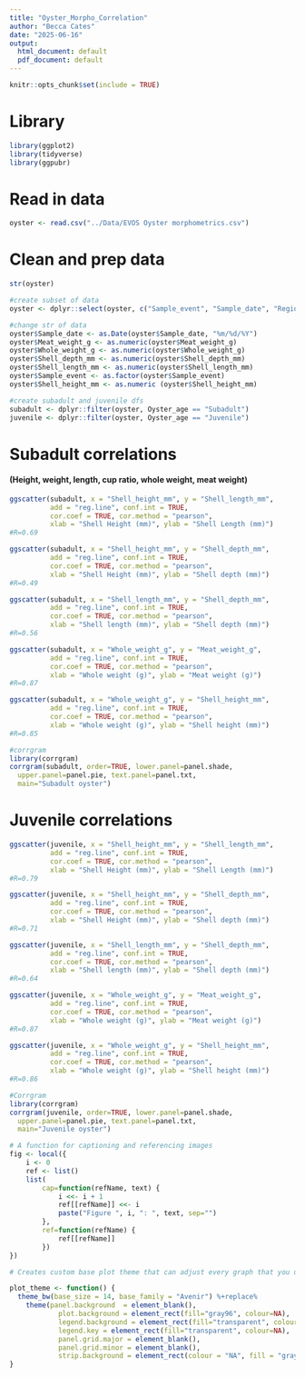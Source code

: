 ```yaml
---
title: "Oyster_Morpho_Correlation"
author: "Becca Cates"
date: "2025-06-16"
output:
  html_document: default
  pdf_document: default
---
```


```r
knitr::opts_chunk$set(include = TRUE)
```

# Library

```r
library(ggplot2)
library(tidyverse)
library(ggpubr)
```

# Read in data

```r
oyster <- read.csv("../Data/EVOS Oyster morphometrics.csv")
```

# Clean and prep data

```r
str(oyster)

#create subset of data
oyster <- dplyr::select(oyster, c("Sample_event", "Sample_date", "Region", "Farm", "Oyster_age", "Shell_height_mm", "Shell_length_mm", "Shell_depth_mm", "Whole_weight_g", "Meat_weight_g"))

#change str of data
oyster$Sample_date <- as.Date(oyster$Sample_date, "%m/%d/%Y")
oyster$Meat_weight_g <- as.numeric(oyster$Meat_weight_g)
oyster$Whole_weight_g <- as.numeric(oyster$Whole_weight_g)
oyster$Shell_depth_mm <- as.numeric(oyster$Shell_depth_mm)
oyster$Shell_length_mm <- as.numeric(oyster$Shell_length_mm)
oyster$Sample_event <- as.factor(oyster$Sample_event)
oyster$Shell_height_mm <- as.numeric (oyster$Shell_height_mm)

#create subadult and juvenile dfs
subadult <- dplyr::filter(oyster, Oyster_age == "Subadult")
juvenile <- dplyr::filter(oyster, Oyster_age == "Juvenile")
```

# Subadult correlations

#### **(Height, weight, length, cup ratio, whole weight, meat weight)**

```r
ggscatter(subadult, x = "Shell_height_mm", y = "Shell_length_mm", 
          add = "reg.line", conf.int = TRUE, 
          cor.coef = TRUE, cor.method = "pearson",
          xlab = "Shell Height (mm)", ylab = "Shell Length (mm)")
#R=0.69

ggscatter(subadult, x = "Shell_height_mm", y = "Shell_depth_mm", 
          add = "reg.line", conf.int = TRUE, 
          cor.coef = TRUE, cor.method = "pearson",
          xlab = "Shell Height (mm)", ylab = "Shell depth (mm)")
#R=0.49

ggscatter(subadult, x = "Shell_length_mm", y = "Shell_depth_mm", 
          add = "reg.line", conf.int = TRUE, 
          cor.coef = TRUE, cor.method = "pearson",
          xlab = "Shell length (mm)", ylab = "Shell depth (mm)")
#R=0.56

ggscatter(subadult, x = "Whole_weight_g", y = "Meat_weight_g", 
          add = "reg.line", conf.int = TRUE, 
          cor.coef = TRUE, cor.method = "pearson",
          xlab = "Whole weight (g)", ylab = "Meat weight (g)")
#R=0.87

ggscatter(subadult, x = "Whole_weight_g", y = "Shell_height_mm", 
          add = "reg.line", conf.int = TRUE, 
          cor.coef = TRUE, cor.method = "pearson",
          xlab = "Whole weight (g)", ylab = "Shell height (mm)")
#R=0.85

#corrgram
library(corrgram)
corrgram(subadult, order=TRUE, lower.panel=panel.shade,
  upper.panel=panel.pie, text.panel=panel.txt,
  main="Subadult oyster")

```

# Juvenile correlations

```r
ggscatter(juvenile, x = "Shell_height_mm", y = "Shell_length_mm", 
          add = "reg.line", conf.int = TRUE, 
          cor.coef = TRUE, cor.method = "pearson",
          xlab = "Shell Height (mm)", ylab = "Shell Length (mm)")
#R=0.79

ggscatter(juvenile, x = "Shell_height_mm", y = "Shell_depth_mm", 
          add = "reg.line", conf.int = TRUE, 
          cor.coef = TRUE, cor.method = "pearson",
          xlab = "Shell Height (mm)", ylab = "Shell depth (mm)")
#R=0.71

ggscatter(juvenile, x = "Shell_length_mm", y = "Shell_depth_mm", 
          add = "reg.line", conf.int = TRUE, 
          cor.coef = TRUE, cor.method = "pearson",
          xlab = "Shell length (mm)", ylab = "Shell depth (mm)")
#R=0.64

ggscatter(juvenile, x = "Whole_weight_g", y = "Meat_weight_g", 
          add = "reg.line", conf.int = TRUE, 
          cor.coef = TRUE, cor.method = "pearson",
          xlab = "Whole weight (g)", ylab = "Meat weight (g)")
#R=0.87

ggscatter(juvenile, x = "Whole_weight_g", y = "Shell_height_mm", 
          add = "reg.line", conf.int = TRUE, 
          cor.coef = TRUE, cor.method = "pearson",
          xlab = "Whole weight (g)", ylab = "Shell height (mm)")
#R=0.86

#Corrgram
library(corrgram)
corrgram(juvenile, order=TRUE, lower.panel=panel.shade,
  upper.panel=panel.pie, text.panel=panel.txt,
  main="Juvenile oyster")
```

```r
# A function for captioning and referencing images
fig <- local({
    i <- 0
    ref <- list()
    list(
        cap=function(refName, text) {
            i <<- i + 1
            ref[[refName]] <<- i
            paste("Figure ", i, ": ", text, sep="")
        },
        ref=function(refName) {
            ref[[refName]]
        })
})

# Creates custom base plot theme that can adjust every graph that you use plot_theme for!

plot_theme <- function() {
  theme_bw(base_size = 14, base_family = "Avenir") %+replace%
    theme(panel.background  = element_blank(),
            plot.background = element_rect(fill="gray96", colour=NA), 
            legend.background = element_rect(fill="transparent", colour=NA),
            legend.key = element_rect(fill="transparent", colour=NA),
            panel.grid.major = element_blank(), 
            panel.grid.minor = element_blank(),
            strip.background = element_rect(colour = "NA", fill = "gray96"))
}
```
